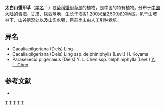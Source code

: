 {{Speciesbox
| name = 太白山蟹甲草
| status = 
| status_system = 
| image =
| genus = Parasenecio
| species = pilgerianus
| authority = (Diels) [[陈艺林|Y. L. Chen]]
}}

'''太白山蟹甲草'''（[[学名|学名]]：{{lang|la|''Parasenecio pilgerianus''}}）是[[菊科|菊科]][[蟹甲草属|蟹甲草属]]的植物，是中国的特有植物。分布于[[中国大陆|中国大陆]]的[[青海|青海]]、[[甘肃|甘肃]]、[[陕西|陕西]]等地，生长于海拔1,200米至2,500米的地区，见于山坡林下、山谷阴湿处以及山沟水旁，目前尚未由人工引种栽培。

== 异名 ==
* Cacalia pilgeriana (Diels) Ling
* Cacalia pilgeriana (Diels) Ling ssp. delphiniphylla (Levl.) H. Koyama
* Parasenecio pilgerianus (Diels) Y. L. Chen ssp. delphiniphylla (Levl.) [[陈艺林|Y. L. Chen]]

== 参考文献 ==
<div class="references-small">
* {{cite web| url =http://www.bioinfo.cn/db05/KmzwSpecies.php?action=view&id=4451| title =太白山蟹甲草| work =《中国高等植物数据库全库》| publisher =中国科学院微生物研究所| author =昆明植物研究所| accessdate =2009-02-25| deadurl =yes| archiveurl =https://web.archive.org/web/20160305033756/http://www.bioinfo.cn/db05/KmzwSpecies.php?action=view&id=4451| archivedate =2016-03-05}}
</div>
{{Taxonbar|from=Q10941649}}

[[Category:蟹甲草属|T]]
[[Category:中國特有植物|T]]
[[Category:青海植物|T]]
[[Category:甘肃植物|T]]
[[Category:陕西植物|T]]